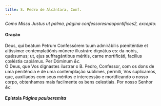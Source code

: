 ```yaml
---
title: S. Pedro de Alcântara, Conf.
---
```



<em>Como Missa Justus ut palma, página confessoresnaopontifices2, excepto:</em>

<h4 class="text-center">Oração</h4>
<div class="container-fluid">
<div class="row">
<div class="col-6 dropcaps text-justify">
Deus, qui beátum Petrum Confessórem tuum admirábilis pœniténtiæ et altíssimæ contemplatiónis múnere illustráre dignátus es: da nobis, quǽsumus; ut, ejus suffragántibus méritis, carne mortificáti, facílius cœléstia capiámus. Per Dóminum <em>&c.</em>
</div>
<div class="col-6 dropcaps text-justify">
Ó Deus, que Vos dignastes ilustrar o B. Pedro, Confessor, com os dons de uma penitência e de uma contemplação sublimes, permiti, Vos suplicamos, que, auxiliados com seus méritos e intercessão e mortificando o nosso corpo, obtenhamos mais facilmente os bens celestiais. Por nosso Senhor <em>&c.</em>
</div>
</div>
</div>

<h4 class="text-center">Epístola <em>Página pauloeremita</em></h4>
